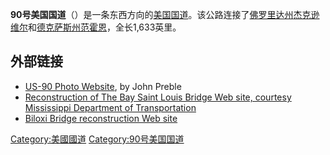 '''90号美国国道'''（{{lang-en|'''U.S. Route 90'''}}）是一条东西方向的[[美国国道|美国国道]]。该公路连接了[[佛罗里达州|佛罗里达州]][[杰克逊维尔海滩_(佛罗里达州)|杰克逊维尔]]和[[德克萨斯州|德克萨斯州]][[范霍恩_(得克萨斯州)|范霍恩]]，全长1,633英里。

== 外部链接 ==
{{Commons category|U.S. Route 90}}
* [http://ucmmuseum.com/hwy90home.htm US-90 Photo Website]{{Wayback|url=http://ucmmuseum.com/hwy90home.htm |date=20160303211901 }}, by John Preble
* [https://web.archive.org/web/20070205033632/http://www.gomdot.com/BayStLouisBridge/default.htm Reconstruction of The Bay Saint Louis Bridge Web site, courtesy Mississippi Department of Transportation]
* [https://web.archive.org/web/20070209103431/http://biloxibridge.com/ Biloxi Bridge reconstruction Web site]
{{美国国道}}
[[Category:美國國道|Category:美國國道]]
[[Category:90号美国国道|Category:90号美国国道]]